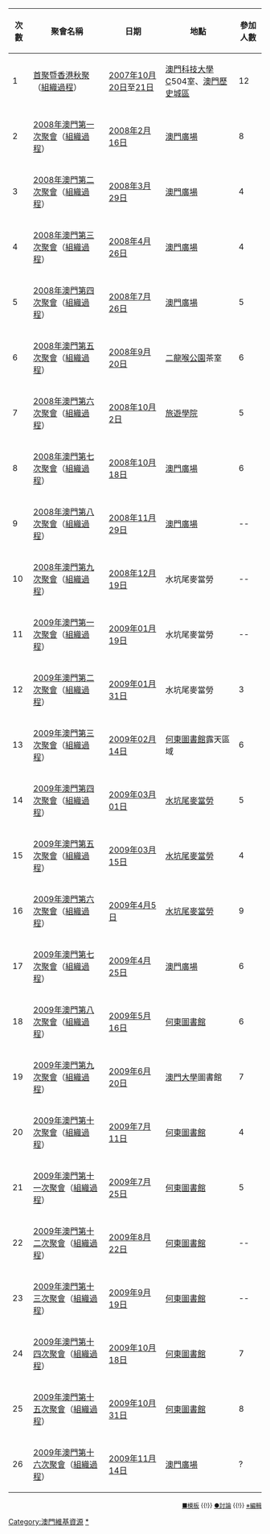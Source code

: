 {| class="sortable" cellpadding="5" cellspacing="0" style="margin: 0 0 1em 1em; border:1px solid #cccccc; empty-cells:show; border-collapse:collapse; font-size:95%" border="1"
|- bgcolor=#99cc66
!次數||聚會名稱||日期||地點||參加人數 
|-
|1||[[Wikipedia:聚會/2007年香港秋聚暨澳門首次聚會|首聚暨香港秋聚]]（[[Wikipedia talk:聚會/2007年香港秋聚暨澳門首次聚會|組織過程]]）||[[2007年]][[10月20日]]至[[10月21日|21日]]||[[澳門科技大學]]C504室、[[澳門歷史城區]]||12
|-
|2||[[Wikipedia:聚會/2008年澳門第一次聚會|2008年澳門第一次聚會]]（[[Wikipedia talk:聚會/2008年澳門第一次聚會|組織過程]]）||[[2008年]][[2月16日]]||[[澳門廣場]]||8
|-
|3||[[Wikipedia:聚會/2008年澳門第二次聚會|2008年澳門第二次聚會]]（[[Wikipedia talk:聚會/2008年澳門第二次聚會|組織過程]]）||[[2008年]][[3月29日]]||[[澳門廣場]]||4
|-
|4||[[Wikipedia:聚會/2008年澳門第三次聚會|2008年澳門第三次聚會]]（[[Wikipedia talk:聚會/2008年澳門第三次聚會|組織過程]]）||[[2008年]][[4月26日]]||[[澳門廣場]]||4
|-
|5||[[Wikipedia:聚會/2008年澳門第四次聚會|2008年澳門第四次聚會]]（[[Wikipedia talk:聚會/2008年澳門第四次聚會|組織過程]]）||[[2008年]][[7月26日]]||[[澳門廣場]]||5
|-
|6||[[Wikipedia:聚會/2008年澳門第五次聚會|2008年澳門第五次聚會]]（[[Wikipedia talk:聚會/2008年澳門第五次聚會|組織過程]]）||[[2008年]][[9月20日]]||[[二龍喉公園]]茶室||6
|-
|7||[[Wikipedia:聚會/2008年澳門第六次聚會|2008年澳門第六次聚會]]（[[Wikipedia talk:聚會/2008年澳門第六次聚會|組織過程]]）||[[2008年]][[10月2日]]||[[旅遊學院]]||5
|-
|8||[[Wikipedia:聚會/2008年澳門第七次聚會|2008年澳門第七次聚會]]（[[Wikipedia talk:聚會/2008年澳門第七次聚會|組織過程]]）||[[2008年]][[10月18日]]||[[澳門廣場]]||6
|-
|9||[[Wikipedia:聚會/2008年澳門第八次聚會|2008年澳門第八次聚會]]（[[Wikipedia talk:聚會/2008年澳門第八次聚會|組織過程]]）||[[2008年]][[11月29日]]||[[澳門廣場]]||--
|-
|10||[[Wikipedia:聚會/2008年澳門第九次聚會|2008年澳門第九次聚會]]（[[Wikipedia talk:聚會/2008年澳門第九次聚會|組織過程]]）||[[2008年]][[12月19日]]||水坑尾麥當勞||--
|-
|11||[[Wikipedia:聚會/2009年澳門第一次聚會|2009年澳門第一次聚會]]（[[Wikipedia talk:聚會/2009年澳門第一次聚會|組織過程]]）||[[2009年]][[01月19日]]||水坑尾麥當勞||--
|-
|12||[[Wikipedia:聚會/2009年澳門第二次聚會|2009年澳門第二次聚會]]（[[Wikipedia talk:聚會/2009年澳門第二次聚會|組織過程]]）||[[2009年]][[01月31日]]||水坑尾麥當勞||3
|-
|13||[[Wikipedia:聚會/2009年澳門第三次聚會|2009年澳門第三次聚會]]（[[Wikipedia talk:聚會/2009年澳門第三次聚會|組織過程]]）||[[2009年]][[02月14日]]||[[何東圖書館]]露天區域||6
|-
|14||[[Wikipedia:聚會/2009年澳門第四次聚會|2009年澳門第四次聚會]]（[[Wikipedia talk:聚會/2009年澳門第四次聚會|組織過程]]）||[[2009年]][[03月01日]]||[[水坑尾]][[麥當勞]]||5
|-
|15||[[Wikipedia:聚會/2009年澳門第五次聚會|2009年澳門第五次聚會]]（[[Wikipedia talk:聚會/2009年澳門第五次聚會|組織過程]]）||[[2009年]][[03月15日]]||[[水坑尾]][[麥當勞]]||4
|-
|16||[[Wikipedia:聚會/2009年澳門第六次聚會|2009年澳門第六次聚會]]（[[Wikipedia talk:聚會/2009年澳門第六次聚會|組織過程]]）||[[2009年]][[4月5日]]||[[水坑尾]][[麥當勞]]||9
|-
|17||[[Wikipedia:聚會/2009年澳門第七次聚會|2009年澳門第七次聚會]]（[[Wikipedia talk:聚會/2009年澳門第七次聚會|組織過程]]）||[[2009年]][[4月25日]]||[[澳門廣場]]||6
|-
|18||[[Wikipedia:聚會/2009年澳門第八次聚會|2009年澳門第八次聚會]]（[[Wikipedia talk:聚會/2009年澳門第八次聚會|組織過程]]）||[[2009年]][[5月16日]]||[[何東圖書館]]||6
|-
|19||[[Wikipedia:聚會/2009年澳門第九次聚會|2009年澳門第九次聚會]]（[[Wikipedia talk:聚會/2009年澳門第九次聚會|組織過程]]）||[[2009年]][[6月20日]]||[[澳門大學]]圖書館||7
|-
|20||[[Wikipedia:聚會/2009年澳門第十次聚會|2009年澳門第十次聚會]]（[[Wikipedia talk:聚會/2009年澳門第十次聚會|組織過程]]）||[[2009年]][[7月11日]]||[[何東圖書館]]||4
|-
|21||[[Wikipedia:聚會/2009年澳門第十一次聚會|2009年澳門第十一次聚會]]（[[Wikipedia talk:聚會/2009年澳門第十一次聚會|組織過程]]）||[[2009年]][[7月25日]]||[[何東圖書館]]||5
|-
|22||[[Wikipedia:聚會/2009年澳門第十二次聚會|2009年澳門第十二次聚會]]（[[Wikipedia talk:聚會/2009年澳門第十二次聚會|組織過程]]）||[[2009年]][[8月22日]]||[[何東圖書館]]||--
|-
|23||[[Wikipedia:聚會/2009年澳門第十三次聚會|2009年澳門第十三次聚會]]（[[Wikipedia talk:聚會/2009年澳門第十三次聚會|組織過程]]）||[[2009年]][[9月19日]]||[[何東圖書館]]||--
|-
|24||[[Wikipedia:聚會/2009年澳門第十四次聚會|2009年澳門第十四次聚會]]（[[Wikipedia talk:聚會/2009年澳門第十四次聚會|組織過程]]）||[[2009年]][[10月18日]]||[[何東圖書館]]||7
|-
|25||[[Wikipedia:聚會/2009年澳門第十五次聚會|2009年澳門第十五次聚會]]（[[Wikipedia talk:聚會/2009年澳門第十五次聚會|組織過程]]）||[[2009年]][[10月31日]]||[[何東圖書館]]||8
|-
|26||[[Wikipedia:聚會/2009年澳門第十六次聚會|2009年澳門第十六次聚會]]（[[Wikipedia talk:聚會/2009年澳門第十六次聚會|組織過程]]）||[[2009年]][[11月14日]]||[[澳門廣場]]||?
|}

<div style="text-align: right;">
<small>[[Template:WPM Meeting|■模板]] {{!}} [[Template Talk:WPM Meeting|●討論]] {{!}} [http://zh.wikipedia.org/w/index.php?title=Template:WPM_Meeting&action=edit ※編輯]</small>
</div></div>
<noinclude>
[[Category:澳門維基資源]]
[[Category:澳門維基聚會|*]]
</noinclude>